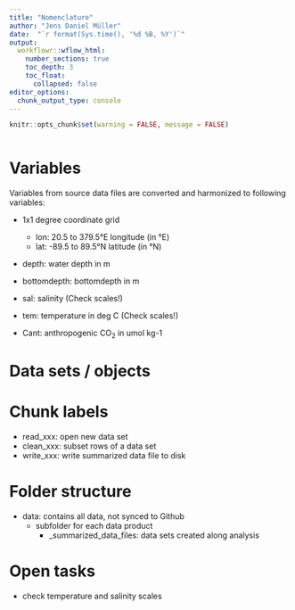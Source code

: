 ```yaml
---
title: "Nomenclature"
author: "Jens Daniel Müller"
date:  "`r format(Sys.time(), '%d %B, %Y')`"
output: 
  workflowr::wflow_html:
    number_sections: true
    toc_depth: 3
    toc_float:
      collapsed: false
editor_options:
  chunk_output_type: console
---
```


```r
knitr::opts_chunk$set(warning = FALSE, message = FALSE)
```

```r

```


# Variables

Variables from source data files are converted and harmonized to following variables:

- 1x1 degree coordinate grid
  - lon: 20.5 to 379.5°E longitude (in °E)
  - lat: -89.5 to 89.5°N latitude (in °N)
- depth: water depth in m
- bottomdepth: bottomdepth in m

- sal: salinity (Check scales!)
- tem: temperature in deg C (Check scales!)
- Cant: anthropogenic CO~2~ in umol kg-1

# Data sets / objects

# Chunk labels

- read_xxx: open new data set
- clean_xxx: subset rows of a data set
- write_xxx: write summarized data file to disk

# Folder structure

- data: contains all data, not synced to Github
  - subfolder for each data product
    - _summarized_data_files: data sets created along analysis


# Open tasks

- check temperature and salinity scales 
